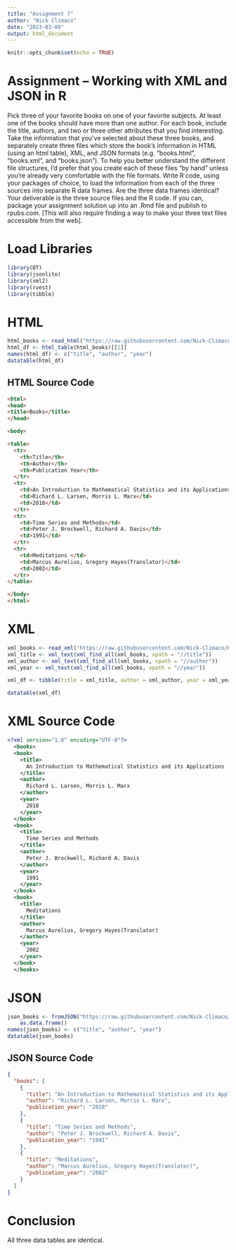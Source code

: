 ---
title: "Assignment 7"
author: "Nick Climaco"
date: "2023-03-09"
output: html_document
---

```{r setup, include=FALSE}
knitr::opts_chunk$set(echo = TRUE)
```

# Assignment – Working with XML and JSON in R

Pick three of your favorite books on one of your favorite subjects. At least one of the books should have more
than one author. For each book, include the title, authors, and two or three other attributes that you find
interesting.
Take the information that you’ve selected about these three books, and separately create three files which
store the book’s information in HTML (using an html table), XML, and JSON formats (e.g. “books.html”,
“books.xml”, and “books.json”). To help you better understand the different file structures, I’d prefer that you
create each of these files “by hand” unless you’re already very comfortable with the file formats.
Write R code, using your packages of choice, to load the information from each of the three sources into
separate R data frames. Are the three data frames identical?
Your deliverable is the three source files and the R code. If you can, package your assignment solution up into
an .Rmd file and publish to rpubs.com. [This will also require finding a way to make your three text files
accessible from the web].

# Load Libraries
```{r}
library(DT)
library(jsonlite)
library(xml2)
library(rvest)
library(tibble)
```

# HTML 
```{r}
html_books <- read_html("https://raw.githubusercontent.com/Nick-Climaco/Rdataset/main/books.html")
html_df <- html_table(html_books)[[1]]
names(html_df) <- c("title", "author", "year")
datatable(html_df)
```
## HTML Source Code
```{html}
<html>
<head>
<title>Books</title>
</head>

<body>

<table>
  <tr>
    <th>Title</th>
    <th>Author</th>
    <th>Publication Year</th>
  </tr>
  <tr>
    <td>An Introduction to Mathematical Statistics and its Applications</td>
    <td>Richard L. Larsen, Morris L. Marx</td>
    <td>2018</td>
  </tr>
  <tr>
    <td>Time Series and Methods</td>
    <td>Peter J. Brockwell, Richard A. Davis</td>
    <td>1991</td>
  </tr>
  <tr>
    <td>Meditations </td>
    <td>Marcus Aurelius, Gregory Hayes(Translator)</td>
    <td>2002</td>
  </tr>
</table>

</body>
</html>

```    
# XML

```{r}
xml_books <- read_xml("https://raw.githubusercontent.com/Nick-Climaco/Rdataset/main/books.xml")
xml_title <- xml_text(xml_find_all(xml_books, xpath = "//title"))
xml_author <- xml_text(xml_find_all(xml_books, xpath = "//author"))
xml_year <- xml_text(xml_find_all(xml_books, xpath = "//year"))

xml_df <- tibble(title = xml_title, author = xml_author, year = xml_year)

datatable(xml_df)
```
# XML Source Code
```{XML}
<?xml version="1.0" encoding="UTF-8"?>
  <books>
  <book>
    <title>
      An Introduction to Mathematical Statistics and its Applications
    </title>
    <author>
      Richard L. Larsen, Morris L. Marx
    </author>
    <year>
      2018
    </year>
  </book>
  <book>
    <title>
      Time Series and Methods
    </title>
    <author>
      Peter J. Brockwell, Richard A. Davis
    </author>
    <year>
      1991
    </year>
  </book>
  <book>
    <title>
      Meditations
    </title>
    <author>
      Marcus Aurelius, Gregory Hayes(Translator)
    </author>
    <year>
      2002
    </year>
  </book>
  </books>
```

# JSON

```{r}
json_books <- fromJSON("https://raw.githubusercontent.com/Nick-Climaco/Rdataset/main/books.json") |>
    as.data.frame() 
names(json_books) <- c("title", "author", "year")
datatable(json_books)
```
## JSON Source Code
```{JSON}
{
  "books": [
    {
      "title": "An Introduction to Mathematical Statistics and its Applicatons",
      "author": "Richard L. Larsen, Morris L. Marx",
      "publication_year": "2018"
    },
    {
      "title": "Time Series and Methods",
      "author": "Peter J. Brockwell, Richard A. Davis",
      "publication_year": "1991"
    },
    {
      "title": "Meditations",
      "author": "Marcus Aurelius, Gregory Hayes(Translator)",
      "publication_year": "2002"
    }
  ]
}
```

# Conclusion

All three data tables are identical.

